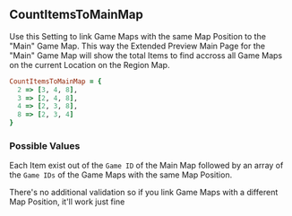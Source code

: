 ## CountItemsToMainMap

Use this Setting to link Game Maps with the same Map Position to the "Main" Game Map. This way the Extended Preview Main Page for the "Main" Game Map will show the total Items to find accross all Game Maps on the current Location on the Region Map.

```ruby
CountItemsToMainMap = {
  2 => [3, 4, 8],
  3 => [2, 4, 8],
  4 => [2, 3, 8],
  8 => [2, 3, 4]
}
```

### Possible Values

Each Item exist out of the `Game ID` of the Main Map followed by an array of the `Game IDs` of the Game Maps with the same Map Position. 

<Callout type="hint">
  There's no additional validation so if you link Game Maps with a different Map Position, it'll work just fine
</Callout>